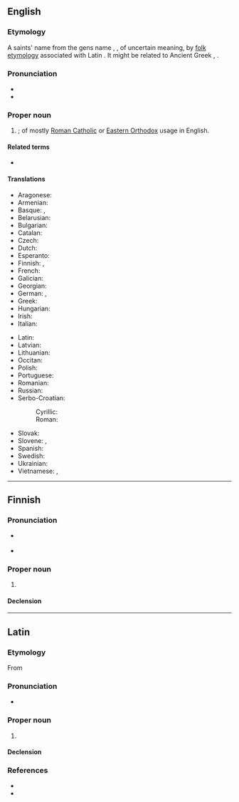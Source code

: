 ==English==

===Etymology===
A saints' name from the {{etyl|la|en}} gens name {{m|la|Ignatius}}, {{m|la|Egnatius}}, of uncertain meaning, by [[folk etymology]] associated with Latin {{m|la|ignis||fire}}. It might be related to Ancient Greek {{l|grc|ἴγνης||indigene}}, {{m|grc|ἴγνητος}}.

===Pronunciation===
* {{IPA|lang=en|/ɪɡˈneɪʃəs/}}
* {{hyph|Ig|na|tius|lang=en}}

===Proper noun===
{{en-proper noun}}

# {{given name|lang=en|male|from=Latin}}; of mostly [[Roman Catholic]] or [[Eastern Orthodox]] usage in English.

====Related terms====
* {{l|en|Ignaty}}

====Translations====
{{trans-top|male given name}}
* Aragonese: {{t|an|Inazio}}
* Armenian: {{t|hy|Իգնատիոս}}
* Basque: {{t+|eu|Inazio}}, {{t+|eu|Iñaki}}
* Belarusian: {{t|be|Ігна́т}}
* Bulgarian: {{t|bg|Игнатий|sc=Cyrl}}
* Catalan: {{t+|ca|Ignasi}}
* Czech: {{t|cs|Ignác}}
* Dutch: {{t|nl|Ignatius}}
* Esperanto: {{t|eo|Ignaco}}
* Finnish: {{t|fi|Ignatios}}, {{t|fi|Ignatius}}
* French: {{t+|fr|Ignace}}
* Galician: {{t+|gl|Ignacio}}
* Georgian: {{t|ka|ეგნატე}}
* German: {{t|de|Ignaz}}, {{t|de|Ignatz}}
* Greek: {{t+|el|Ιγνάτιος}}
* Hungarian: {{t+|hu|Ignác}}
* Irish: {{t|ga|Iognáid}}
* Italian: {{t+|it|Ignazio}}
{{trans-mid}}
* Latin: {{t|la|Ignatius}}
* Latvian: {{t|lv|Ignats|m}}
* Lithuanian: {{t|lt|Ignacas}}
* Occitan: {{t|oc|Ignaci|m}}
* Polish: {{t+|pl|Ignacy}}
* Portuguese: {{t+|pt|Inácio}}
* Romanian: {{t|ro|Ignațiu}}
* Russian: {{t+|ru|Игна́тий}}
* Serbo-Croatian:
*: Cyrillic: {{t|sh|Игнац}}
*: Roman: {{t|sh|Ignacije}}
* Slovak: {{t|sk|Ignác}}
* Slovene: {{t|sl|Ignacij}}, {{t|sl|Ignae|m}}
* Spanish: {{t+|es|Ignacio}}
* Swedish: {{t|sv|Ignatius}}
* Ukrainian: {{t|uk|Ігнатій|sc=Cyrl}}
* Vietnamese: {{t|vi|Inhaxiô}}, {{t|vi|Y Nhã}}
{{trans-bottom}}

----

==Finnish==

===Pronunciation===
* {{fi-IPA|ignaatsius}} {{q|influenced by Swedish}}
* {{hyphenation|lang=fi|Ig|na|ti|us}}

===Proper noun===
{{fi-proper noun}}

# {{surname|A=A Finnish|lang=fi}}

====Declension====
{{fi-decl-vastaus|Ignatiu|a}}

----

==Latin==

===Etymology===
From {{der|la|grc|Ἰγνάτιος}}

===Pronunciation===
* {{la-IPA|Ignātius|eccl=yes}}

===Proper noun===
{{la-proper noun|Ignātius<2>}}

# {{given name|male|lang=la}}

====Declension====
{{la-ndecl|Ignātius<2>}}

===References===
* {{R:Gaffiot}}
* {{R:NLW}}